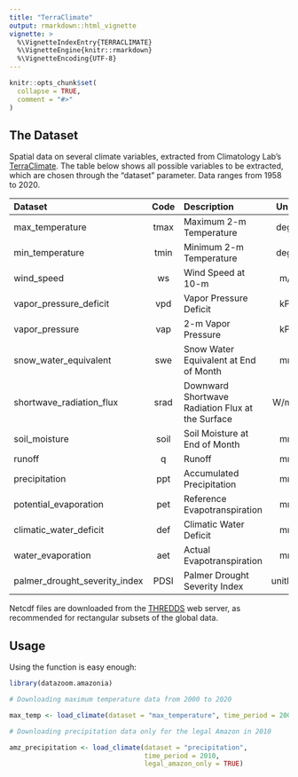 ---
title: "TerraClimate"
output: rmarkdown::html_vignette
vignette: >
  %\VignetteIndexEntry{TERRACLIMATE}
  %\VignetteEngine{knitr::rmarkdown}
  %\VignetteEncoding{UTF-8}
---

```{r, include = FALSE}
knitr::opts_chunk$set(
  collapse = TRUE,
  comment = "#>"
)
```

## The Dataset

Spatial data on several climate variables, extracted from Climatology Lab's [TerraClimate](https://www.climatologylab.org/terraclimate.html). The table below shows all possible variables to be extracted, which are chosen through the "dataset" parameter. Data ranges from 1958 to 2020.

| Dataset | Code | Description | Units |
|:--------|:----:|:------------|:-----:|
| max_temperature | tmax | Maximum 2-m Temperature | degC |
| min_temperature | tmin | Minimum 2-m Temperature | degC |
| wind_speed | ws   | Wind Speed at 10-m | m/s |
| vapor_pressure_deficit | vpd  | Vapor Pressure Deficit | kPa |
| vapor_pressure | vap | 2-m Vapor Pressure | kPa |
| snow_water_equivalent | swe  | Snow Water Equivalent at End of Month | mm |
| shortwave_radiation_flux | srad | Downward Shortwave Radiation Flux at the Surface | W/m^2 |
| soil_moisture | soil | Soil Moisture at End of Month | mm
| runoff | q    | Runoff | mm |
| precipitation | ppt  | Accumulated Precipitation | mm |
| potential_evaporation | pet  | Reference Evapotranspiration | mm |
| climatic_water_deficit | def  | Climatic Water Deficit | mm |
| water_evaporation | aet  | Actual Evapotranspiration | mm |
| palmer_drought_severity_index | PDSI | Palmer Drought Severity Index | unitless |

Netcdf files are downloaded from the [THREDDS](http://thredds.northwestknowledge.net:8080/thredds/terraclimate_catalog.html) web server, as recommended for rectangular subsets of the global data.

## Usage

Using the function is easy enough:

```{r, eval=FALSE}
library(datazoom.amazonia)

# Downloading maximum temperature data from 2000 to 2020

max_temp <- load_climate(dataset = "max_temperature", time_period = 2000:2020)

# Downloading precipitation data only for the legal Amazon in 2010

amz_precipitation <- load_climate(dataset = "precipitation",
                                  time_period = 2010,
                                  legal_amazon_only = TRUE)
```
